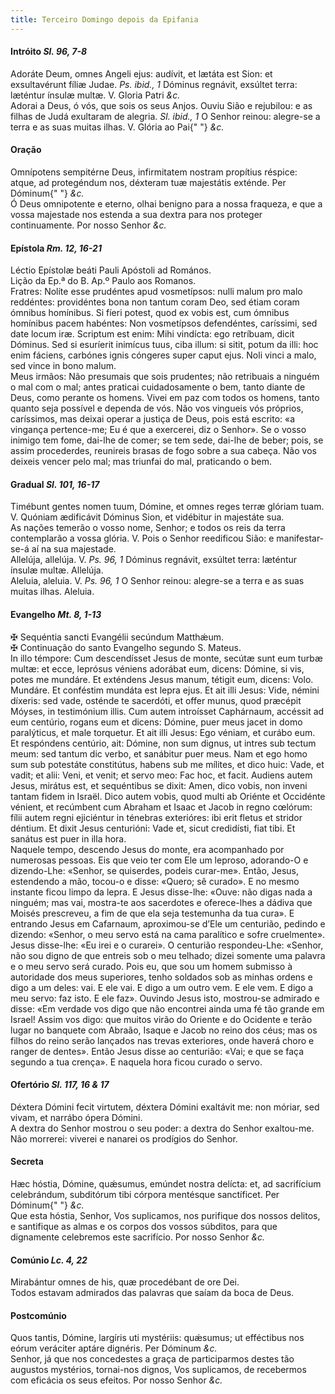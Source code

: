 ```yaml
---
title: Terceiro Domingo depois da Epifania
---
```


<h4 class="text-center">
  Intróito <em>Sl. 96, 7-8</em>
</h4>
<div class="container-fluid">
  <div class="row">
    <div class="col-6 dropcaps text-justify">
      Adoráte Deum, omnes Angeli ejus: audívit, et lætáta est Sion: et
      exsultavérunt fíliæ Judae. <em>Ps. ibid., 1</em> Dóminus regnávit,
      exsúltet terra: læténtur ínsulæ multæ. V. Gloria Patri <em>&c.</em>
    </div>
    <div class="col-6 dropcaps text-justify">
      Adorai a Deus, ó vós, que sois os seus Anjos. Ouviu Sião e rejubilou: e as
      filhas de Judá exultaram de alegria. <em>Sl. ibid., 1</em> O Senhor
      reinou: alegre-se a terra e as suas muitas ilhas. V. Glória ao Pai{" "}
      <em>&c.</em>
    </div>
  </div>
</div>

<h4 class="text-center">Oração</h4>
<div class="container-fluid">
  <div class="row">
    <div class="col-6 dropcaps text-justify">
      Omnípotens sempitérne Deus, infirmitatem nostram propítius réspice: atque,
      ad protegéndum nos, déxteram tuæ majestátis exténde. Per Dóminum{" "}
      <em>&c.</em>
    </div>
    <div class="col-6 dropcaps text-justify">
      Ó Deus omnipotente e eterno, olhai benigno para a nossa fraqueza, e que a
      vossa majestade nos estenda a sua dextra para nos proteger continuamente.
      Por nosso Senhor <em>&c.</em>
    </div>
  </div>
</div>

<h4 class="text-center">
  Epístola <em>Rm. 12, 16-21</em>
</h4>
<div class="container-fluid">
  <div class="row">
    <div class="col-6 text-justify">
      Léctio Epístolæ beáti Pauli Apóstoli ad Romános.
    </div>
    <div class="col-6 text-justify">
      Lição da Ep.ª do B. Ap.º Paulo aos Romanos.
    </div>
    <div class="col-6 dropcaps text-justify">
      Fratres: Nolíte esse prudéntes apud vosmetípsos: nulli malum pro malo
      reddéntes: providéntes bona non tantum coram Deo, sed étiam coram ómnibus
      homínibus. Si fíeri potest, quod ex vobis est, cum ómnibus homínibus pacem
      habéntes: Non vosmetípsos defendéntes, caríssimi, sed date locum iræ.
      Scriptum est enim: Mihi vindícta: ego retríbuam, dicit Dóminus. Sed si
      esuríerit inimícus tuus, ciba illum: si sitit, potum da illi: hoc enim
      fáciens, carbónes ignis cóngeres super caput ejus. Noli vinci a malo, sed
      vince in bono malum.
    </div>
    <div class="col-6 dropcaps text-justify">
      Meus irmãos: Não presumais que sois prudentes; não retribuais a ninguém o
      mal com o mal; antes praticai cuidadosamente o bem, tanto diante de Deus,
      como perante os homens. Vivei em paz com todos os homens, tanto quanto
      seja possível e dependa de vós. Não vos vingueis vós próprios, caríssimos,
      mas deixai operar a justiça de Deus, pois está escrito: «a vingança
      pertence-me; Eu é que a exercerei, diz o Senhor». Se o vosso inimigo tem
      fome, dai-lhe de comer; se tem sede, dai-lhe de beber; pois, se assim
      procederdes, reunireis brasas de fogo sobre a sua cabeça. Não vos deixeis
      vencer pelo mal; mas triunfai do mal, praticando o bem.
    </div>
  </div>
</div>

<h4 class="text-center">
  Gradual <em>Sl. 101, 16-17</em>
</h4>
<div class="container-fluid">
  <div class="row">
    <div class="col-6 dropcaps text-justify">
      Timébunt gentes nomen tuum, Dómine, et omnes reges terræ glóriam tuam. V.
      Quóniam ædificávit Dóminus Sion, et vidébitur in majestáte sua.
    </div>
    <div class="col-6 dropcaps text-justify">
      As nações temerão o vosso nome, Senhor; e todos os reis da terra
      contemplarão a vossa glória. V. Pois o Senhor reedificou Sião: e
      manifestar-se-á aí na sua majestade.
    </div>
    <div class="col-6 text-justify">
      Allelúja, allelúja. V. <em>Ps. 96, 1</em> Dóminus regnávit, exsúltet
      terra: læténtur ínsulæ multæ. Allelúja.
    </div>
    <div class="col-6 text-justify">
      Aleluia, aleluia. V. <em>Ps. 96, 1</em> O Senhor reinou: alegre-se a terra
      e as suas muitas ilhas. Aleluia.
    </div>
  </div>
</div>

<h4 class="text-center">
  Evangelho <em>Mt. 8, 1-13</em>
</h4>
<div class="container-fluid">
  <div class="row">
    <div class="col-6 text-justify">
      <span class="text-danger">&#10016;</span> Sequéntia sancti Evangélii
      secúndum Matthǽum.
    </div>
    <div class="col-6 text-justify">
      <span class="text-danger">&#10016;</span> Continuação do santo Evangelho
      segundo S. Mateus.
    </div>
    <div class="col-6 dropcaps text-justify">
      In illo témpore: Cum descendísset Jesus de monte, secútæ sunt eum turbæ
      multæ: et ecce, leprósus véniens adorábat eum, dicens: Dómine, si vis,
      potes me mundáre. Et exténdens Jesus manum, tétigit eum, dicens: Volo.
      Mundáre. Et conféstim mundáta est lepra ejus. Et ait illi Jesus: Vide,
      némini díxeris: sed vade, osténde te sacerdóti, et offer munus, quod
      præcépit Móyses, in testimónium illis. Cum autem introísset Caphárnaum,
      accéssit ad eum centúrio, rogans eum et dicens: Dómine, puer meus jacet in
      domo paralýticus, et male torquetur. Et ait illi Jesus: Ego véniam, et
      curábo eum. Et respóndens centúrio, ait: Dómine, non sum dignus, ut intres
      sub tectum meum: sed tantum dic verbo, et sanábitur puer meus. Nam et ego
      homo sum sub potestáte constitútus, habens sub me mílites, et dico huic:
      Vade, et vadit; et alii: Veni, et venit; et servo meo: Fac hoc, et facit.
      Audiens autem Jesus, mirátus est, et sequéntibus se dixit: Amen, dico
      vobis, non inveni tantam fidem in Israël. Dico autem vobis, quod multi ab
      Oriénte et Occidénte vénient, et recúmbent cum Abraham et Isaac et Jacob
      in regno cœlórum: fílii autem regni ejiciéntur in ténebras exterióres: ibi
      erit fletus et stridor déntium. Et dixit Jesus centurióni: Vade et, sicut
      credidísti, fiat tibi. Et sanátus est puer in illa hora.
    </div>
    <div class="col-6 dropcaps text-justify">
      Naquele tempo, descendo Jesus do monte, era acompanhado por numerosas
      pessoas. Eis que veio ter com Ele um leproso, adorando-O e dizendo-Lhe:
      «Senhor, se quiserdes, podeis curar-me». Então, Jesus, estendendo a mão,
      tocou-o e disse: «Quero; sê curado». E no mesmo instante ficou limpo da
      lepra. E Jesus disse-lhe: «Ouve: não digas nada a ninguém; mas vai,
      mostra-te aos sacerdotes e oferece-lhes a dádiva que Moisés prescreveu, a
      fim de que ela seja testemunha da tua cura». E entrando Jesus em
      Cafarnaum, aproximou-se d’Ele um centurião, pedindo e dizendo: «Senhor, o
      meu servo está na cama paralítico e sofre cruelmente». Jesus disse-lhe:
      «Eu irei e o curarei». O centurião respondeu-Lhe: «Senhor, não sou digno
      de que entreis sob o meu telhado; dizei somente uma palavra e o meu servo
      será curado. Pois eu, que sou um homem submisso à autoridade dos meus
      superiores, tenho soldados sob as minhas ordens e digo a um deles: vai. E
      ele vai. E digo a um outro vem. E ele vem. E digo a meu servo: faz isto. E
      ele faz». Ouvindo Jesus isto, mostrou-se admirado e disse: «Em verdade vos
      digo que não encontrei ainda uma fé tão grande em Israel! Assim vos digo:
      que muitos virão do Oriente e do Ocidente e terão lugar no banquete com
      Abraão, Isaque e Jacob no reino dos céus; mas os filhos do reino serão
      lançados nas trevas exteriores, onde haverá choro e ranger de dentes».
      Então Jesus disse ao centurião: «Vai; e que se faça segundo a tua crença».
      E naquela hora ficou curado o servo.
    </div>
  </div>
</div>

<h4 class="text-center">
  Ofertório <em>Sl. 117, 16 & 17</em>
</h4>
<div class="container-fluid">
  <div class="row">
    <div class="col-6 dropcaps text-justify">
      Déxtera Dómini fecit virtutem, déxtera Dómini exaltávit me: non móriar,
      sed vivam, et narrábo ópera Dómini.
    </div>
    <div class="col-6 dropcaps text-justify">
      A dextra do Senhor mostrou o seu poder: a dextra do Senhor exaltou-me. Não
      morrerei: viverei e nanarei os prodígios do Senhor.
    </div>
  </div>
</div>

<h4 class="text-center">Secreta</h4>
<div class="container-fluid">
  <div class="row">
    <div class="col-6 dropcaps text-justify">
      Hæc hóstia, Dómine, quǽsumus, emúndet nostra delícta: et, ad sacrifícium
      celebrándum, subditórum tibi córpora mentésque sanctíficet. Per Dóminum{" "}
      <em>&c.</em>
    </div>
    <div class="col-6 dropcaps text-justify">
      Que esta hóstia, Senhor, Vos suplicamos, nos purifique dos nossos delitos,
      e santifique as almas e os corpos dos vossos súbditos, para que dignamente
      celebremos este sacrifício. Por nosso Senhor <em>&c.</em>
    </div>
  </div>
</div>

<h4 class="text-center">
  Comúnio <em>Lc. 4, 22</em>
</h4>
<div class="container-fluid">
  <div class="row">
    <div class="col-6 dropcaps text-justify">
      Mirabántur omnes de his, quæ procedébant de ore Dei.
    </div>
    <div class="col-6 dropcaps text-justify">
      Todos estavam admirados das palavras que saíam da boca de Deus.
    </div>
  </div>
</div>

<h4 class="text-center">Postcomúnio</h4>
<div class="container-fluid">
  <div class="row">
    <div class="col-6 dropcaps text-justify">
      Quos tantis, Dómine, largíris uti mystériis: quǽsumus; ut efféctibus nos
      eórum veráciter aptáre dignéris. Per Dóminum <em>&c.</em>
    </div>
    <div class="col-6 dropcaps text-justify">
      Senhor, já que nos concedestes a graça de participarmos destes tão
      augustos mystérios, tornai-nos dignos, Vos suplicamos, de recebermos com
      eficácia os seus efeitos. Por nosso Senhor <em>&c.</em>
    </div>
  </div>
</div>
